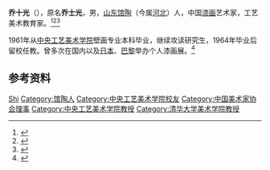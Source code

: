 '''乔十光'''（{{bd|1937年|1月24日|2022年|6月9日|catIdx=Zou}}），原名'''乔士光'''，男，[[山东|山东]][[馆陶|馆陶]]（今属[[河北|河北]]）人，中国[[漆画|漆画]]艺术家，工艺美术教育家。<ref>{{Cite book|title=中国当代艺术界名人录|author=中国名人研究院编; 异天, 戈德主编|publisher=社会科学文献出版社|year=1993|isbn=|location=北京|pages=}}</ref><ref>{{Cite book|title=中国当代文化艺术名人大辞典|author=刘波主编|publisher=国际文化出版公司|year=1993|isbn=9787800493898|location=北京|pages=}}</ref><ref>{{Cite book|title=历代工艺名家|author=田自秉, 华觉明主编|publisher=大象出版社|year=2008|isbn=|location=郑州|pages=}}</ref>

1961年从[[中央工艺美术学院|中央工艺美术学院]]壁画专业本科毕业，继续攻读研究生，1964年毕业后留校任教。曾多次在国内以及[[日本|日本]]、[[巴黎|巴黎]]举办个人漆画展。<ref>{{Cite book|title=画家之路·油画卷|last=郑满林编|publisher=人民美术出版社|year=2011|isbn=7-102-05864-0|location=北京|pages=175}}</ref>

== 参考资料 ==
{{reflist}}

{{中国人物小作品}}
{{Navboxes
| title  = 乔十光在[[中国美术家协会|中国美术家协会]]的职务
| list1  =
{{中国美术家协会第四届理事会}}
}}

{{Authority control}}
{{DEFAULTSORT:Qiao乔}}
[[Category:乔姓|Shi]]
[[Category:馆陶人|Category:馆陶人]]
[[Category:中央工艺美术学院校友|Category:中央工艺美术学院校友]]
[[Category:中国美术家协会理事|Category:中国美术家协会理事]]
[[Category:中央工艺美术学院教授|Category:中央工艺美术学院教授]]
[[Category:清华大学美术学院教授|Category:清华大学美术学院教授]]